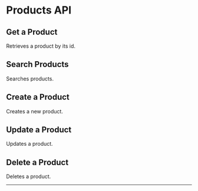 

# Products API

## Get a Product

Retrieves a product by its id.

<Route route="GET /1/products/:id" />
<RouteExamples route="GET /1/products/:id" />

## Search Products

Searches products.

<Route route="POST /1/products/search" />
<RouteExamples route="POST /1/products/search" />
<RouteParams route="POST /1/products/search" />

## Create a Product

Creates a new product.

<Route route="POST /1/products" />
<RouteExamples route="POST /1/products" />
<RouteParams route="POST /1/products" />

## Update a Product

Updates a product.

<Route route="PATCH /1/products/:id" />
<RouteExamples route="POST /1/products/:id" />
<RouteParams route="PATCH /1/products/:id" />

## Delete a Product

Deletes a product.

<Route route="DELETE /1/products/:id" />
<RouteExamples route="POST /1/products/:id" />

---

<VisitedSchemas />
